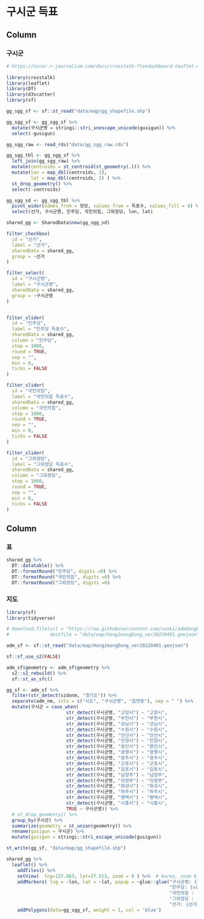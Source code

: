 

구시군 득표 {data-icon="ion-stats-bars"}
=====================================  

Column {data-width=200}
-------------------------------------

### 구시군


```r
# https://nicar.r-journalism.com/docs/crosstalk-flexdashboard-leaflet-datatable/
  
library(crosstalk)
library(leaflet)
library(DT)
library(d3scatter)
library(sf)

gg_sgg_sf <- sf::st_read("data/map/gg_shapefile.shp")

gg_sgg_sf <- gg_sgg_sf %>% 
  mutate(구시군명 = stringi::stri_unescape_unicode(gusigun)) %>% 
  select(-gusigun)

gg_sgg_raw <- read_rds("data/gg_sgg_raw.rds")

gg_sgg_tbl <- gg_sgg_sf %>% 
  left_join(gg_sgg_raw) %>% 
  mutate(centroids = st_centroid(st_geometry(.))) %>% 
  mutate(lon = map_dbl(centroids, 1),
         lat = map_dbl(centroids, 2) ) %>% 
  st_drop_geometry() %>% 
  select(-centroids)
```


```r

gg_sgg_sd <- gg_sgg_tbl %>% 
  pivot_wider(names_from = 정당, values_from = 득표수, values_fill = 0) %>% 
  select(선거, 구시군명, 민주당, 국민의힘, 그외정당, lon, lat)

shared_gg <- SharedData$new(gg_sgg_sd)

filter_checkbox(
  id = "선거",
  label = "선거",
  sharedData = shared_gg,
  group = ~선거
)

filter_select(
  id = "구시군명",
  label = "구시군명",
  sharedData = shared_gg,
  group = ~구시군명
)


filter_slider(
  id = "민주당",
  label = "민주당 득표수",
  sharedData = shared_gg,
  column = "민주당",
  step = 1000,
  round = TRUE,
  sep = "",
  min = 0,
  ticks = FALSE
)

filter_slider(
  id = "국민의힘",
  label = "국민의힘 득표수",
  sharedData = shared_gg,
  column = "국민의힘",
  step = 1000,
  round = TRUE,
  sep = "",
  min = 0,
  ticks = FALSE
)

filter_slider(
  id = "그외정당",
  label = "그외정당 득표수",
  sharedData = shared_gg,
  column = "그외정당",
  step = 1000,
  round = TRUE,
  sep = "",
  min = 0,
  ticks = FALSE
)

```


Column {data-width=800}
-------------------------------------

### 표

```r

shared_gg %>% 
  DT::datatable() %>% 
  DT::formatRound("민주당", digits =0) %>% 
  DT::formatRound("국민의힘", digits =0) %>% 
  DT::formatRound("그외정당", digits =0) 
```


### 지도


```r
library(sf)
library(tidyverse)

# download.file(url = "https://raw.githubusercontent.com/vuski/admdongkor/master/ver20220401/HangJeongDong_ver20220401.geojson",
#               destfile = "data/map/HangJeongDong_ver20220401.geojson")

adm_sf <- sf::st_read("data/map/HangJeongDong_ver20220401.geojson")

sf::sf_use_s2(FALSE)

adm_sf$geometry <- adm_sf$geometry %>%
  s2::s2_rebuild() %>%
  sf::st_as_sfc()

gg_sf <- adm_sf %>% 
  filter(str_detect(sidonm, "경기도")) %>% 
  separate(adm_nm, into = c("시도", "구시군명", "읍면동"), sep = " ") %>% 
  mutate(구시군 = case_when(
                      str_detect(구시군명, "고양시") ~ "고양시",
                      str_detect(구시군명, "부천시") ~ "부천시",
                      str_detect(구시군명, "성남시") ~ "성남시",
                      str_detect(구시군명, "수원시") ~ "수원시",
                      str_detect(구시군명, "안산시") ~ "안산시",
                      str_detect(구시군명, "안양시") ~ "안양시",
                      str_detect(구시군명, "용인시") ~ "용인시",
                      str_detect(구시군명, "광명시") ~ "광명시",
                      str_detect(구시군명, "광주시") ~ "광주시",
                      str_detect(구시군명, "군포시") ~ "군포시",
                      str_detect(구시군명, "김포시") ~ "김포시",
                      str_detect(구시군명, "남양주") ~ "남양주",
                      str_detect(구시군명, "의정부") ~ "의정부",
                      str_detect(구시군명, "화성시") ~ "화성시",
                      str_detect(구시군명, "파주시") ~ "파주시",
                      str_detect(구시군명, "평택시") ~ "평택시",
                      str_detect(구시군명, "시흥시") ~ "시흥시",
                      TRUE ~ 구시군명)) %>% 
  # st_drop_geometry() %>% 
  group_by(구시군) %>% 
  summarize(geometry = st_union(geometry)) %>% 
  rename(gusigun = 구시군) %>% 
  mutate(gusigun = stringi::stri_escape_unicode(gusigun))

st_write(gg_sf, "data/map/gg_shapefile.shp")
```



```r
shared_gg %>% 
  leaflet() %>% 
    addTiles() %>% 
    setView(  lng=127.063, lat=37.513, zoom = 8 ) %>%  # korea, zoom 6
    addMarkers( lng = ~lon, lat = ~lat, popup = ~glue::glue("구시군명: {구시군명}<br>",
                                                            "민주당: {scales::comma(민주당)}<br>",
                                                            "국민의힘 : {scales::comma(국민의힘 )}<br>",
                                                            "그외정당 : {scales::comma(그외정당)}<br>",
                                                            "선거: {선거}")) %>% 
    addPolygons(data=gg_sgg_sf, weight = 1, col = 'blue')   
  


```
